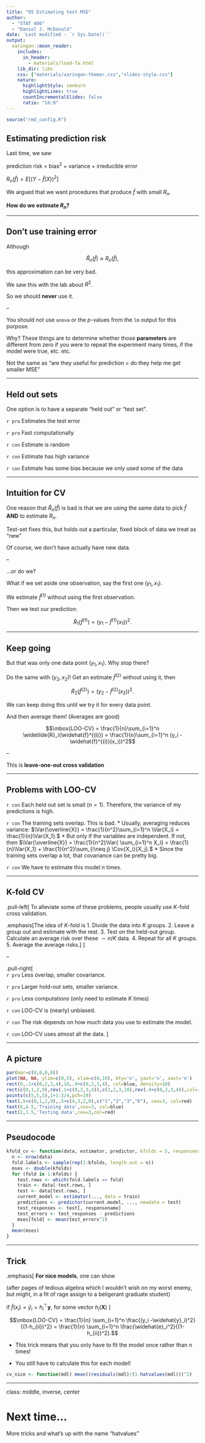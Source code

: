 ```yaml
---
title: "05 Estimating test MSE"
author: 
  - "STAT 406"
  - "Daniel J. McDonald"
date: 'Last modified - `r Sys.Date()`'
output:
  xaringan::moon_reader:
    includes:
      in_header: 
        - materials/load-fa.html
    lib_dir: libs
    css: ["materials/xaringan-themer.css","slides-style.css"]
    nature:
      highlightStyle: zenburn
      highlightLines: true
      countIncrementalSlides: false
      ratio: "16:9"
---
```


```r
source("rmd_config.R")
```


## Estimating prediction risk

Last time, we saw

prediction risk  =  $\mathrm{bias}^2$  +  variance  +  irreducible error 

$R_n(\widehat{f}) = E[(Y-\widehat{f}(X))^2]$

We argued that we want procedures that produce $\widehat{f}$ with small $R_n$.

__How do we estimate $R_n$?__

$$
\newcommand{\Expect}[1]{E\left[ #1 \right]}
\newcommand{\Var}[1]{\mathrm{Var}\left[ #1 \right]}
\newcommand{\Cov}[2]{\mathrm{Cov}\left[#1,\ #2\right]}
\newcommand{\given}{\ \vert\ }
$$


---

## Don't use training error


Although

$$\widehat{R}_n(\widehat{f})  \approx R_n(\widehat{f}),$$

this approximation can be very bad.

We saw this with the lab about $R^2$.

So we should __never__ use it.

--

You should not use `anova` or the $p$-values from the `lm` output for this purpose.

Why? These things are to determine whether those __parameters__ are different from zero if you were to repeat the experiment many times, if the model were true, etc. etc.

Not the same as "are they useful for prediction = do they help me get smaller MSE"

---

## Held out sets

One option is to have a separate "held out" or "test set".

`r pro` Estimates the test error

`r pro` Fast computationally

`r con` Estimate is random

`r con` Estimate has high variance

`r con` Estimate has some bias because we only used some of the data

---

## Intuition for CV


One reason that $\widehat{R}_n(\widehat{f})$ is bad is that we are using the same data to pick $\widehat{f}$ __AND__ to estimate $R_n$.

Test-set fixes this, but holds out a particular, fixed block of data we treat as "new"

Of course, we don't have actually have new data.

--

...or do we?

What if we set aside one observation, say the first one $(y_1, x_1)$.

We estimate $\widehat{f}^{(1)}$ without using the first observation.

Then we test our prediction:


$$\widetilde{R}_1(\widehat{f}^{(1)}) = (y_1 -\widehat{f}^{(1)}(x_1))^2.$$


---

## Keep going

But that was only one data point $(y_1, x_1)$. Why stop there?

Do the same with $(y_2, x_2)$! Get an estimate $\widehat{f}^{(2)}$ 
without using it, then

$$\widetilde{R}_2(\widehat{f}^{(2)}) = (y_2 -\widehat{f}^{(2)}(x_2))^2.$$

We can keep doing this until we try it for every data point.

And then average them! (Averages are good)


$$\mbox{LOO-CV} = \frac{1}{n}\sum_{i=1}^n \widetilde{R}_i(\widehat{f}^{(i)}) = \frac{1}{n}\sum_{i=1}^n 
(y_i - \widehat{f}^{(i)}(x_i))^2$$

--

This is __leave-one-out cross validation__

---

## Problems with LOO-CV

`r con` Each held out set is small $(n=1)$. Therefore, the variance of my predictions is high.

`r con` The training sets overlap. This is bad. 
  * Usually, averaging reduces variance: $\Var{\overline{X}} = \frac{1}{n^2}\sum_{i=1}^n \Var{X_i} = \frac{1}{n}\Var{X_1}.$
  * But only if the variables are independent. If not, then
    $\Var{\overline{X}} = \frac{1}{n^2}\Var{ \sum_{i=1}^n X_i} = \frac{1}{n}\Var{X_1} + \frac{1}{n^2}\sum_{i\neq j} \Cov{X_i}{X_j}.$
  * Since the training sets overlap a lot, that covariance can be pretty big.
    
`r con` We have to estimate this model $n$ times.

---
  
## K-fold CV

.pull-left[
To alleviate some of these problems, people usually use $K$-fold cross validation.

.emphasis[The idea of $K$-fold is 
  1. Divide the data into $K$ groups. 
  2. Leave a group out and estimate with the rest.
  3. Test on the held-out group. Calculate an average risk over these $\sim n/K$ data.
  4. Repeat for all $K$ groups.
  5. Average the average risks.
]
]

--

.pull-right[  
`r pro` Less overlap, smaller covariance.

`r pro` Larger hold-out sets, smaller variance.

`r pro` Less computations (only need to estimate $K$ times)

`r con` LOO-CV is (nearly) unbiased. 

`r con` The risk depends on how much data you use to estimate the model. 

`r con` LOO-CV uses almost all the data.
]

---

## A picture

```r
par(mar=c(0,0,0,0))
plot(NA, NA, ylim=c(0,5), xlim=c(0,10), bty='n', yaxt='n', xaxt='n')
rect(0,.1+c(0,2,3,4),10,.9+c(0,2,3,4), col=blue, density=10)
rect(c(0,1,2,9),rev(.1+c(0,2,3,4)),c(1,2,3,10),rev(.9+c(0,2,3,4)),col=red, density=10)
points(c(5,5,5),1+1:3/4,pch=19)
text(.5+c(0,1,2,9),.5+c(4,3,2,0),c("1","2","3","K"), cex=3, col=red)
text(6,4.5,'Training data',cex=3, col=blue)
text(2,1.5,'Testing data',cex=3,col=red)
```

---

## Pseudocode


```r
kfold_cv <- function(data, estimator, predictor, kfolds = 5, responsename="y") {
  n <- nrow(data)
  fold.labels <- sample(rep(1:kfolds, length.out = n))
  mses <- double(kfolds)
  for (fold in 1:kfolds) {
    test.rows <- which(fold.labels == fold)
    train <- data[-test.rows, ]
    test <- data[test.rows, ]
    current_model <- estimator(..., data = train)
    predictions <- predictor(current.model, ..., newdata = test)
    test_responses <- test[, responsename]
    test_errors <- test_responses - predictions
    mses[fold] <- mean(test_errors^2)
  }
  mean(mses)
}
```

---

## Trick

.emphasis[ 
__For nice models__, one can show 

(after pages of tedious algebra which I wouldn't wish on my worst enemy, but might, in a fit of rage assign to a beligerant graduate student) 

if $\widehat{f}(x_i) = \widehat{y}_i = h_i^\top \mathbf{y}$, for some vector $h_i(\mathbf{X})$
]

$$\mbox{LOO-CV} = \frac{1}{n} \sum_{i=1}^n \frac{(y_i -\widehat{y}_i)^2}{(1-h_{ii})^2} = \frac{1}{n} \sum_{i=1}^n \frac{\widehat{e}_i^2}{(1-h_{ii})^2}.$$

* This trick means that you only have to fit the model once rather than $n$ times!

* You still have to calculate this for each model!

```r
cv_nice <- function(mdl) mean((residuals(mdl)/(1-hatvalues(mdl)))^2)
```

---
class: middle, inverse, center

# Next time...

More tricks and what's up with the name "hatvalues"
